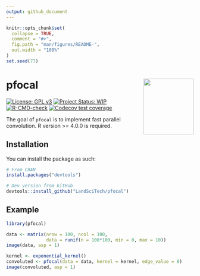 ```yaml
---
output: github_document
---
```


<!-- README.md is generated from README.Rmd. Please edit that file -->

```r
knitr::opts_chunk$set(
  collapse = TRUE,
  comment = "#>",
  fig.path = "man/figures/README-",
  out.width = "100%"
)
set.seed(77)
```

# pfocal <img src='man/figures/logo.png' align="right" height="150" width="135" />

<!-- badges: start -->
[![License: GPL v3](https://img.shields.io/badge/License-GPL%20v3-blue.svg)](http://www.gnu.org/licenses/gpl-3.0)
[![Project Status: WIP](https://www.repostatus.org/badges/latest/wip.svg)](https://www.repostatus.org/#wip)
[![R-CMD-check](https://github.com/LandSciTech/pfocal/workflows/R-CMD-check/badge.svg)](https://github.com/LandSciTech/pfocal/actions)
[![Codecov test coverage](https://codecov.io/gh/LandSciTech/pfocal/branch/master/graph/badge.svg)](https://app.codecov.io/gh/LandSciTech/pfocal?branch=master)
<!-- badges: end -->

The goal of `pfocal` is to implement fast parallel convolution. R version >= 4.0.0 is required.

## Installation

You can install the package as such:

```r
# From CRAN
install.packages("devtools")

# Dev version from GitHub
devtools::install_github("LandSciTech/pfocal")
```

## Example

```r
library(pfocal)

data <- matrix(nrow = 100, ncol = 100, 
               data = runif(n = 100*100, min = 0, max = 10))
image(data, asp = 1)
```
```r
kernel <- exponential_kernel()
convoluted <- pfocal(data = data, kernel = kernel, edge_value = 0)
image(convoluted, asp = 1)
```
